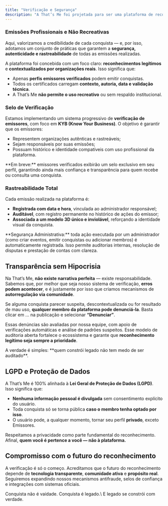 ```yaml
---
title: "Verificação e Segurança"
description: "A That’s Me foi projetada para ser uma plataforma de reconhecimento profissional e confiável"
---
```


### **Emissões Profissionais e Não Recreativas**

Aqui, valorizamos a credibilidade de cada conquista — e, por isso, adotamos um conjunto de práticas que garantem a **segurança, autenticidade e rastreabilidade** de todas as emissões realizadas.

A plataforma foi concebida com um foco claro: **reconhecimentos legítimos** e **contextualizados por organizações reais**. Isso significa que:

- Apenas **perfis emissores verificados** podem emitir conquistas.
- Todos os certificados carregam **contexto, autoria, data e validação técnica**.
- A That’s Me **não permite o uso recreativo** ou sem respaldo institucional.

### **Selo de Verificação**

Estamos implementando um sistema progressivo de **verificação de emissores**, com foco em **KYB (Know Your Business)**. O objetivo é garantir que os emissores:

- Representem organizações autênticas e rastreáveis;
- Sejam responsáveis por suas emissões;
- Possuam histórico e identidade compatíveis com uso profissional da plataforma.

<Warning>
  **Em breve:** emissores verificados exibirão um selo exclusivo em seu perfil, garantindo ainda mais confiança e transparência para quem recebe ou consulta uma conquista.
</Warning>

### **Rastreabilidade Total**

Cada emissão realizada na plataforma é:

- **Registrada com data e hora**, vinculada ao administrador responsável;
- **Auditável**, com registro permanente no histórico de ações do emissor;
- **Associada a um modelo 3D único e inviolável**, reforçando a identidade visual da conquista.

<Note>
  **Segurança Administrativa:** toda ação executada por um administrador (como criar eventos, emitir conquistas ou adicionar membros) é automaticamente registrada. Isso permite auditorias internas, resolução de disputas e prestação de contas com clareza.
</Note>

## **Transparência sem Hipocrisia**

Na That’s Me, **não existe narrativa perfeita** — existe responsabilidade. Sabemos que, por melhor que seja nosso sistema de verificação, **erros podem acontecer**, e é justamente por isso que criamos mecanismos de **autorregulação via comunidade**.

Se alguma conquista parecer suspeita, descontextualizada ou for resultado de mau uso, **qualquer membro da plataforma pode denunciá-la**. Basta clicar em ... na publicação e selecionar **“Denunciar”**.

Essas denúncias são avaliadas por nossa equipe, com apoio de verificações automáticas e análise de padrões suspeitos. Esse modelo de auditoria aberta fortalece o ecossistema e garante que **reconhecimento legítimo seja sempre a prioridade**.

<Check>
  A verdade é simples: **quem constrói legado não tem medo de ser auditado**.
</Check>

## **LGPD e Proteção de Dados**

A That’s Me é 100% alinhada à **Lei Geral de Proteção de Dados (LGPD)**. Isso significa que:

- **Nenhuma informação pessoal é divulgada** sem consentimento explícito do usuário.
- Toda conquista só se torna pública **caso o membro tenha optado por isso**.
- O usuário pode, a qualquer momento, tornar seu perfil **privado**, exceto Emissores.

Respeitamos a privacidade como parte fundamental do reconhecimento. Afinal, **quem você é pertence a você — não à plataforma.**

## **Compromisso com o futuro do reconhecimento**

A verificação é só o começo. Acreditamos que o futuro do reconhecimento depende de **tecnologia transparente**, **comunidade ativa** e **propósito real**. Seguiremos expandindo nossos mecanismos antifraude, selos de confiança e integrações com sistemas oficiais.

<Info>
  Conquista não é vaidade. Conquista é legado.\
  E legado se constrói com verdade.
</Info>